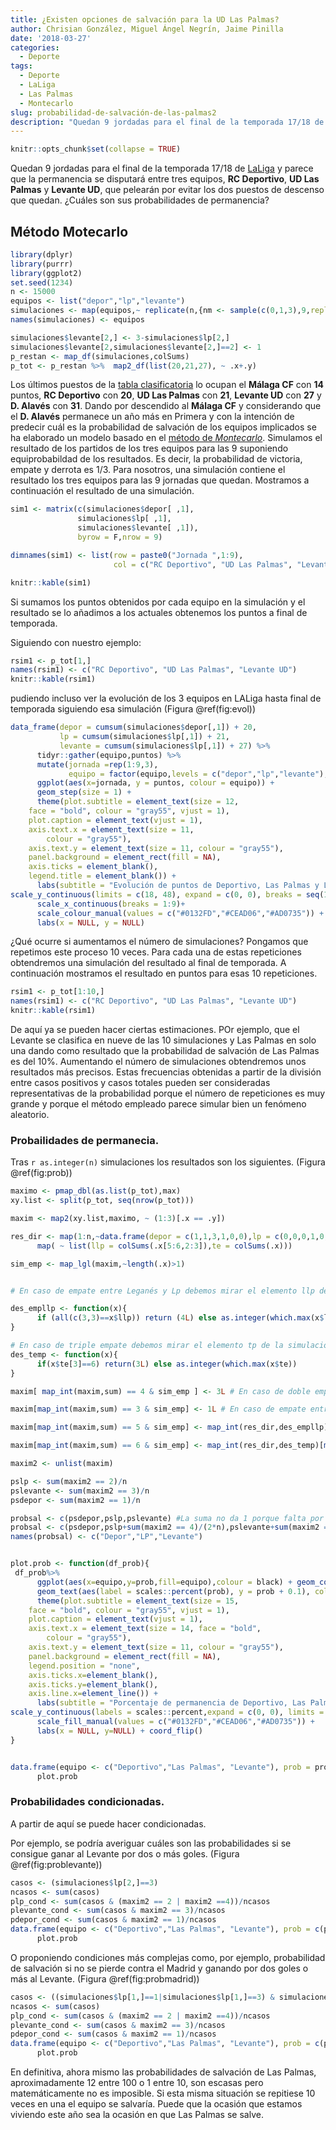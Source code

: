 ```yaml
---
title: ¿Existen opciones de salvación para la UD Las Palmas?
author: Chrisian González, Miguel Ángel Negrín, Jaime Pinilla
date: '2018-03-27'
categories:
  - Deporte
tags:
  - Deporte
  - LaLiga
  - Las Palmas
  - Montecarlo
slug: probabilidad-de-salvación-de-las-palmas2
description: "Quedan 9 jordadas para el final de la temporada 17/18 de LaLiga y parece que la permanencia se disputará entre tres equipos, RC Deportivo, UD Las Palmas y Levante UD, que pelearán por evitar los dos puestos de descenso que quedan. ¿Cuáles son sus probabilidades de permanencia?" 
---
```



```r
knitr::opts_chunk$set(collapse = TRUE)
```

Quedan 9 jordadas para el final de la temporada 17/18 de [LaLiga](http://www.laliga.es/) y parece que la permanencia se disputará entre tres equipos, **RC Deportivo**, **UD Las Palmas** y **Levante UD**, que pelearán por evitar los dos puestos de descenso que quedan. ¿Cuáles son sus probabilidades de permanencia?



## Método Motecarlo
```r
library(dplyr)
library(purrr)
library(ggplot2)
set.seed(1234)
n <- 15000
equipos <- list("depor","lp","levante")
simulaciones <- map(equipos,~ replicate(n,{nm <- sample(c(0,1,3),9,replace = TRUE)}) )
names(simulaciones) <- equipos

simulaciones$levante[2,] <- 3-simulaciones$lp[2,]
simulaciones$levante[2,simulaciones$levante[2,]==2] <- 1
p_restan <- map_df(simulaciones,colSums)
p_tot <- p_restan %>%  map2_df(list(20,21,27), ~ .x+.y)
```

Los últimos puestos de la [tabla clasificatoria](http://www.laliga.es/laliga-santander) lo ocupan  el **Málaga CF** con **14** puntos, **RC Deportivo** con **20**, **UD Las Palmas** con **21**, **Levante UD** con **27** y **D. Alavés** con **31**. Dando por descendido al **Málaga CF** y considerando que el **D. Alavés** permanece un año más en Primera y con la intención de predecir cuál es la probabilidad de salvación de los equipos implicados se ha elaborado un modelo basado en el [método de *Montecarlo*](https://es.wikipedia.org/wiki/M%C3%A9todo_de_Montecarlo). Simulamos el resultado de los partidos de los tres equipos para las 9 suponiendo equiprobabildad de los resultados. Es decir, la probabilidad de victoria, empate y derrota es 1/3. Para nosotros, una simulación contiene el resultado los tres equipos para las 9 jornadas que quedan. Mostramos a continuación el resultado de una simulación. 

```r
sim1 <- matrix(c(simulaciones$depor[ ,1],
               simulaciones$lp[ ,1],
               simulaciones$levante[ ,1]),
               byrow = F,nrow = 9)

dimnames(sim1) <- list(row = paste0("Jornada ",1:9),
                       col = c("RC Deportivo", "UD Las Palmas", "Levante UD"))

knitr::kable(sim1)

```

Si sumamos los puntos obtenidos por cada equipo en la simulación y el resultado se lo añadimos a los actuales obtenemos los puntos a final de temporada.

Siguiendo con nuestro ejemplo:


```r
rsim1 <- p_tot[1,]
names(rsim1) <- c("RC Deportivo", "UD Las Palmas", "Levante UD")
knitr::kable(rsim1)
```

pudiendo incluso ver la evolución de los 3 equipos en LALiga hasta final de temporada siguiendo esa simulación (Figura \@ref(fig:evol))


```r

data_frame(depor = cumsum(simulaciones$depor[,1]) + 20,
           lp = cumsum(simulaciones$lp[,1]) + 21,
           levante = cumsum(simulaciones$lp[,1]) + 27) %>%
      tidyr::gather(equipo,puntos) %>%
      mutate(jornada =rep(1:9,3),
             equipo = factor(equipo,levels = c("depor","lp","levante"), labels = c("Deportivo","Las Palmas", "Levante"))) %>% 
      ggplot(aes(x=jornada, y = puntos, colour = equipo)) +
      geom_step(size = 1) +
      theme(plot.subtitle = element_text(size = 12, 
    face = "bold", colour = "gray55", vjust = 1), 
    plot.caption = element_text(vjust = 1), 
    axis.text.x = element_text(size = 11, 
        colour = "gray55"),
    axis.text.y = element_text(size = 11, colour = "gray55"),
    panel.background = element_rect(fill = NA),
    axis.ticks = element_blank(),
    legend.title = element_blank()) +
      labs(subtitle = "Evolución de puntos de Deportivo, Las Palmas y Levante para una de las simulaciones") +
scale_y_continuous(limits = c(18, 48), expand = c(0, 0), breaks = seq(18,48,5))+
      scale_x_continuous(breaks = 1:9)+
      scale_colour_manual(values = c("#0132FD","#CEAD06","#AD0735")) +
      labs(x = NULL, y = NULL) 
```

¿Qué ocurre si aumentamos el número de simulaciones? Pongamos que repetimos este proceso 10 veces. Para cada una de estas repeticiones obtendremos una simulación del resultado al final de temporada. A continuación mostramos el resultado en puntos para esas 10 repeticiones. 
```r
rsim1 <- p_tot[1:10,]
names(rsim1) <- c("RC Deportivo", "UD Las Palmas", "Levante UD")
knitr::kable(rsim1)
```

De aquí ya se pueden hacer ciertas estimaciones. POr ejemplo, que el Levante se clasifica en nueve de las 10 simulaciones y Las Palmas en solo una dando como resultado que la probabilidad de salvación de Las Palmas es del 10%. Aumentando el número de simulaciones obtendremos unos resultados más precisos. Estas frecuencias obtenidas a partir de la división entre casos positivos y casos totales pueden ser consideradas representativas de la probabilidad porque el número de repeticiones es muy grande y porque el método empleado parece simular bien un fenómeno aleatorio.

### Probailidades de permanecia.

Tras `r as.integer(n)` simulaciones los resultados son los siguientes. (Figura \@ref(fig:prob))

```r
maximo <- pmap_dbl(as.list(p_tot),max)
xy.list <- split(p_tot, seq(nrow(p_tot)))

maxim <- map2(xy.list,maximo, ~ (1:3)[.x == .y])

res_dir <- map(1:n,~data.frame(depor = c(1,1,3,1,0,0),lp = c(0,0,0,1,0,simulaciones$lp[2,.x]), levante = c(1,1,0,0,3,simulaciones$levante[2,.x]))) %>%
      map( ~ list(llp = colSums(.x[5:6,2:3]),te = colSums(.x)))

sim_emp <- map_lgl(maxim,~length(.x)>1)


# En caso de empate entre Leganés y Lp debemos mirar el elemento llp de la simulación. Si alguno es mayor nos quedamos con ese índice si hay empate a puntos dependería de la diferencia de goles (lo codificamos como 4 para identificar esos casos)

des_empllp <- function(x){
      if (all(c(3,3)==x$llp)) return (4L) else as.integer(which.max(x$llp)+1)
}

# En caso de triple empate debemos mirar el elemento tp de la simulación porque se mira la clasificación entre ellos como si no hubiese algo más. Sin contar el partido L-LP las puntuciones ente ellos son 5(D), 1(LP) y 4(Levante). La puntuación final dependerá de la simulación. Así si gana LP la puntuación final entre ellos sería 5,4,4 pasando el D, si gana el Levante la puntuación se quedaría (5,1,7) pasando el Levante y si queda empate sería 5,2,5 pero pasaría lo mismo que un doble empate entre D-L y la dierencia de goles es tanta que casi es seguro que pase L en ese caso. Lp NUNCA pasaría en caso de triple empate.
des_temp <- function(x){
      if(x$te[3]==6) return(3L) else as.integer(which.max(x$te))
}

maxim[ map_int(maxim,sum) == 4 & sim_emp ] <- 3L # En caso de doble empate entre Depor y Leganes se mira resultados directos (ambos empates), 2o diferencia de goles en resultados directos (ambos 1-1), tercer criterio diferencia de goles total. Leganés lleva -18 y el Depor -34. Aunque no es seguro pero casi que el Leganés estaría por delante.

maxim[map_int(maxim,sum) == 3 & sim_emp] <- 1L # En caso de empate entre Depor y Lp se mira resultado directo ganando en este caso Depor.

maxim[map_int(maxim,sum) == 5 & sim_emp] <- map_int(res_dir,des_empllp)[map_int(maxim,sum) == 5 & sim_emp] 

maxim[map_int(maxim,sum) == 6 & sim_emp] <- map_int(res_dir,des_temp)[map_int(maxim,sum) == 6 & sim_emp] 

maxim2 <- unlist(maxim)

pslp <- sum(maxim2 == 2)/n
pslevante <- sum(maxim2 == 3)/n
psdepor <- sum(maxim2 == 1)/n

probsal <- c(psdepor,pslp,pslevante) #La suma no da 1 porque falta por sumar los casos en que Las Palmas gana al Levante. 
probsal <- c(psdepor,pslp+sum(maxim2 == 4)/(2*n),pslevante+sum(maxim2 == 4)/(2*n)) # Repartimos esos caos en dos. En la mitad de los casos LP gana al Levante por más de dos goles y en la otra mitad por dos o menos. (Si marca exactamente dos goles el desempate se rompería miranod la dif de goles totales pero está muy favorable a LEvante). Quizás no sea la mejor forma de sasignar los casos pero es una.
names(probsal) <- c("Depor","LP","Levante")


plot.prob <- function(df_prob){
 df_prob%>%
      ggplot(aes(x=equipo,y=prob,fill=equipo),colour = black) + geom_col() +
      geom_text(aes(label = scales::percent(prob), y = prob + 0.1), colour = "gray55", vjust = 1.5, size = 8) +
      theme(plot.subtitle = element_text(size = 15, 
    face = "bold", colour = "gray55", vjust = 1), 
    plot.caption = element_text(vjust = 1), 
    axis.text.x = element_text(size = 14, face = "bold", 
        colour = "gray55"),
    axis.text.y = element_text(size = 11, colour = "gray55"),
    panel.background = element_rect(fill = NA), 
    legend.position = "none",
    axis.ticks.x=element_blank(),
    axis.ticks.y=element_blank(),
    axis.line.x=element_line()) +
      labs(subtitle = "Porcentaje de permanencia de Deportivo, Las Palmas y Levante") +
scale_y_continuous(labels = scales::percent,expand = c(0, 0), limits = c(0,1.1))+
      scale_fill_manual(values = c("#0132FD","#CEAD06","#AD0735")) +
      labs(x = NULL, y=NULL) + coord_flip()
}


data.frame(equipo <- c("Deportivo","Las Palmas", "Levante"), prob = probsal) %>%
      plot.prob

```

### Probabilidades condicionadas.

A partir de aquí se puede hacer condicionadas. 

Por ejemplo, se podría averiguar cuáles son las probabilidades si se consigue ganar al Levante por dos o más goles. (Figura \@ref(fig:problevante))

```r
casos <- (simulaciones$lp[2,]==3)
ncasos <- sum(casos)
plp_cond <- sum(casos & (maxim2 == 2 | maxim2 ==4))/ncasos
plevante_cond <- sum(casos & maxim2 == 3)/ncasos
pdepor_cond <- sum(casos & maxim2 == 1)/ncasos
data.frame(equipo <- c("Deportivo","Las Palmas", "Levante"), prob = c(pdepor_cond, plp_cond, plevante_cond)) %>%
      plot.prob
```

O proponiendo condiciones más complejas como, por ejemplo, probabilidad de salvación si no se pierde contra el Madrid y ganando por dos goles o más al Levante. (Figura \@ref(fig:probmadrid))

```r
casos <- ((simulaciones$lp[1,]==1|simulaciones$lp[1,]==3) & simulaciones$lp[2,]==3)
ncasos <- sum(casos)
plp_cond <- sum(casos & (maxim2 == 2 | maxim2 ==4))/ncasos
plevante_cond <- sum(casos & maxim2 == 3)/ncasos
pdepor_cond <- sum(casos & maxim2 == 1)/ncasos
data.frame(equipo <- c("Deportivo","Las Palmas", "Levante"), prob = c(pdepor_cond, plp_cond, plevante_cond)) %>%
      plot.prob
```

En definitiva, ahora mismo las probabilidades de salvación de Las Palmas, aproximadamente 12 entre 100 o 1 entre 10, son escasas pero matemáticamente no es imposible. Si esta misma situación se repitiese 10 veces en una el equipo se salvaría. Puede que la ocasión que estamos viviendo este año sea la ocasión en que Las Palmas se salve.
